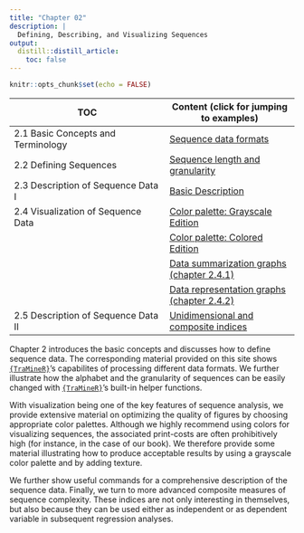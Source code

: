 ```yaml
---
title: "Chapter 02"
description: |
  Defining, Describing, and Visualizing Sequences
output:
  distill::distill_article:
    toc: false
---
```


```r
knitr::opts_chunk$set(echo = FALSE)

```

| TOC                      | Content (click for jumping to examples)  |
|-------------------------------------|-------------------------------|
| 2.1  Basic Concepts and Terminology | [Sequence data formats](rChapter2-1.html) |
| 2.2  Defining Sequences             | [Sequence length and granularity](rChapter2-2.html)     |
| 2.3	Description of Sequence Data I  | [Basic Description](rChapter2-3.html) |
| 2.4 Visualization of Sequence Data  | [Color palette: Grayscale Edition](rChapter2-4_grayscale.html)      |
|                                     | [Color palette: Colored Edition](rChapter2-4_color.html)  |
|                                     | [Data summarization graphs (chapter 2.4.1)](UnderConstruction.html)  |
|                                     | [Data representation graphs (chapter 2.4.2)](UnderConstruction.html)  |
| 2.5 Description of Sequence Data II | [Unidimensional and composite indices](rChapter2-5.html)    | 


Chapter 2 introduces the basic concepts and discusses how to define sequence data. The corresponding material provided on this site shows [`{TraMineR}`](http://traminer.unige.ch){target="_blank"}'s capabilites of processing different data formats. We further illustrate 
how the alphabet and the granularity of sequences can be easily changed with [`{TraMineR}`](http://traminer.unige.ch){target="_blank"}'s built-in helper functions.

With visualization being one of the key features of sequence analysis, we provide extensive material on optimizing the quality of figures by choosing appropriate color palettes. Although we highly recommend using colors for visualizing sequences, the associated print-costs are often prohibitively high (for instance, in the case of our book). We therefore provide some material illustrating how to produce acceptable results by using a grayscale color palette and by adding texture.

We further show useful commands for a comprehensive description of the sequence data. Finally, we turn to more advanced composite measures of sequence complexity. These indices are not only interesting in themselves, but also because they can be used either as independent or as dependent variable in subsequent regression analyses. 
